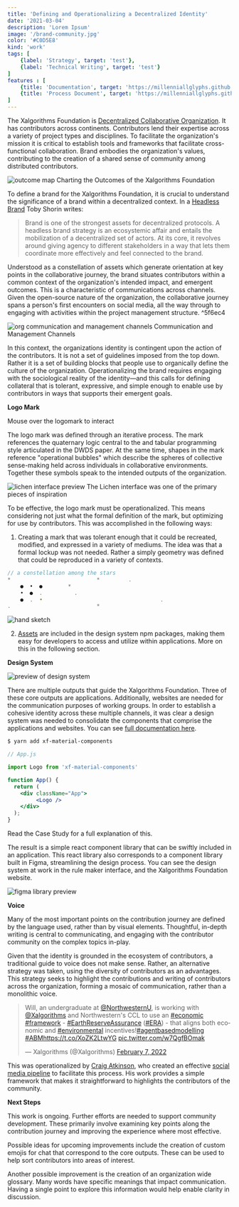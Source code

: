 ```yaml
---
title: 'Defining and Operationalizing a Decentralized Identity'
date: '2021-03-04'
description: 'Lorem Ipsum'
image: '/brand-community.jpg'
color: '#C0D5E8'
kind: 'work'
tags: [
    {label: 'Strategy', target: 'test'},
    {label: 'Technical Writing', target: 'test'}
]
features : [
    {title: 'Documentation', target: 'https://millenniallglyphs.github.io/neighborhood-scale-software-patterns/'},
    {title: 'Process Document', target: 'https://millenniallglyphs.github.io/neighborhood-scale-software-patterns/'},
]
---
```


The Xalgorithms Foundation is [Decentralized Collaborative Organization](https://xalgorithms.org/community). It has contributors across continents. Contributors lend their expertise across a variety of project types and disciplines. To facilitate the organization's mission it is critical to establish tools and frameworks that facilitate cross-functional collaboration. Brand embodies the organization's values, contributing to the creation of a shared sense of community among distributed contributors.

<img src="/Defining-Outputs.png" alt="outcome map"/>

<caption>Charting the Outcomes of the Xalgorithms Foundation</caption>

To define a brand for the Xalgorithms Foundation, it is crucial to understand the significance of a brand within a decentralized context. In a [Headless Brand](https://otherinter.net/web3/headless-brands/) Toby Shorin writes: 

> Brand is one of the strongest assets for decentralized protocols. A headless brand strategy is an ecosystemic affair and entails the mobilization of a decentralized set of actors. At its core, it revolves around giving agency to different stakeholders in a way that lets them coordinate more effectively and feel connected to the brand.

Understood as a constellation of assets which generate orientation at key points in the collaborative journey,  the brand situates contributors within a common context of the organization's intended impact, and emergent outcomes. This is a characteristic of communications across channels. Given the open-source nature of the organization, the collaborative journey spans a person's first encounters on social media, all the way through to engaging with activities within the project management structure.  ^5f6ec4

<img src="/Org-Structure.png" alt="org communication and management channels"/>

<caption>Communication and Management Channels</caption>

In this context, the organizations identity is contingent upon the action of the contributors. It is not a set of guidelines imposed from the top down. Rather it is a set of building blocks that people use to organically define the culture of the organization. Operationalizing the brand requires engaging with the sociological reality of the identity—and this calls for defining collateral that is tolerant, expressive, and simple enough to enable use by contributors in ways that supports their emergent goals. 

**Logo Mark**

<RandomLogo />

<caption>Mouse over the logomark to interact</caption>

The logo mark was defined through an iterative process. The mark references the quaternary logic central to the and tabular programming style articulated in the DWDS paper. At the same time, shapes in the mark reference "operational bubbles" which describe the spheres of collective sense-making held across individuals in collaborative environments. Together these symbols speak to the intended outputs of the organization.

<img src="/lichen.png" alt="lichen interface preview"/>

<caption>The Lichen interface was one of the primary pieces of inspiration</caption>

To be effective, the logo mark must be operationalized. This means considering not just what the formal definition of the mark, but optimizing for use by contributors. This was accomplished in the following ways:

1. Creating a mark that was tolerant enough that it could be recreated, modified, and expressed in a variety of mediums. The idea was that a formal lockup was not needed. Rather a simply geometry was defined that could be reproduced in a variety of contexts.

```jsx 
// a constellation among the stars
*                           *         .
    ●  •  ●        *          
    •  ●  .          . 
    ●  .  •                                     . 
.                           *
```

<img src="/logo-sketch.jpg" alt="hand sketch"/>

2. [Assets](https://communications.xalgorithms.org/brand/) are included in the design system npm packages, making them easy for developers to access and utilize within applications. More on this in the following section. 

**Design System**

<img src="/components-material.png" alt="preview of design system" />

There are multiple outputs that guide the Xalgorithms Foundation. Three of these core outputs are applications. Additionally, websites are needed for the communication purposes of working groups. In order to establish a cohesive identity across these multiple channels, it was clear a design system was needed to consolidate the components that comprise the applications and websites. You can see [full documentation here](https://communications.xalgorithms.org/components/). 

```cl
$ yarn add xf-material-components
```

```jsx 
// App.js

import Logo from 'xf-material-components'

function App() {
  return (
    <div className="App">
		 <Logo />
    </div>
  );
}
```

Read the Case Study for a full explanation of this. 

<Preview />

The result is a simple react component library that can be swiftly included in an application. This react library also corresponds to a component library built in Figma, streamlining the design process. You can see the design system at work in the rule maker interface, and the Xalgorithms Foundation website. 

<img src="/library.png" alt="figma library preview" />

**Voice**

Many of the most important points on the contribution journey are defined by the language used, rather than by visual elements. Thoughtful, in-depth writing is central to communicating, and engaging with the contributor community on the complex topics in-play.

Given that the identity is grounded in the ecosystem of contributors, a traditional guide to voice does not make sense. Rather, an alternative strategy was taken, using the diversity of contributors as an advantages. This strategy seeks to highlight the contributions and writing of contributors across the organization, forming a mosaic of communication, rather than a monolithic voice. 

<blockquote class="twitter-tweet"><p lang="en" dir="ltr">Will, an undergraduate at <a href="https://twitter.com/NorthwesternU?ref_src=twsrc%5Etfw">@NorthwesternU</a>, is working with <a href="https://twitter.com/Xalgorithms?ref_src=twsrc%5Etfw">@Xalgorithms</a> and Northwestern&#39;s CCL to use an <a href="https://twitter.com/hashtag/economic?src=hash&amp;ref_src=twsrc%5Etfw">#economic</a> <a href="https://twitter.com/hashtag/framework?src=hash&amp;ref_src=twsrc%5Etfw">#framework</a> - <a href="https://twitter.com/hashtag/EarthReserveAssurance?src=hash&amp;ref_src=twsrc%5Etfw">#EarthReserveAssurance</a> (<a href="https://twitter.com/hashtag/ERA?src=hash&amp;ref_src=twsrc%5Etfw">#ERA</a>) - that aligns both economic and <a href="https://twitter.com/hashtag/environmental?src=hash&amp;ref_src=twsrc%5Etfw">#environmental</a> incentives!<a href="https://twitter.com/hashtag/agentbasedmodelling?src=hash&amp;ref_src=twsrc%5Etfw">#agentbasedmodelling</a> <a href="https://twitter.com/hashtag/ABM?src=hash&amp;ref_src=twsrc%5Etfw">#ABM</a><a href="https://t.co/XoZK2LtwYG">https://t.co/XoZK2LtwYG</a> <a href="https://t.co/w7QgfBOmak">pic.twitter.com/w7QgfBOmak</a></p>&mdash; Xalgorithms (@Xalgorithms) <a href="https://twitter.com/Xalgorithms/status/1490686598069035010?ref_src=twsrc%5Etfw">February 7, 2022</a></blockquote> <script async src="https://platform.twitter.com/widgets.js" charset="utf-8"></script>

This was operationalized by [Craig Atkinson](beep), who created an effective [social media pipeline](https://xalgorithms.redminepro.net/projects/communications/wiki/Social_Media_Workflow) to facilitate this process. His work provides a simple framework that makes it straightforward to highlights the contributors of the community. 

**Next Steps**

This work is ongoing. Further efforts are needed to support community development. These primarily involve examining key points along the contribution journey and improving the experience where most effective.

Possible ideas for upcoming improvements include the creation of custom emojis for chat that correspond to the core outputs. These can be used to help sort contributors into areas of interest. 

Another possible improvement is the creation of an organization wide glossary. Many words have specific meanings that impact communication. Having a single point to explore this information would help enable clarity in discussion. 